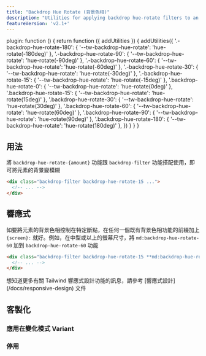 ```yaml
---
title: "Backdrop Hue Rotate (背景色相)"
description: "Utilities for applying backdrop hue-rotate filters to an element."
featureVersion: 'v2.1+'
---
```



  plugin: function () {
    return function ({ addUtilities }) {
      addUtilities({
      '.-backdrop-hue-rotate-180': { '--tw-backdrop-hue-rotate':  'hue-rotate(-180deg)' },
      '.-backdrop-hue-rotate-90': { '--tw-backdrop-hue-rotate':  'hue-rotate(-90deg)' },
      '.-backdrop-hue-rotate-60': { '--tw-backdrop-hue-rotate':  'hue-rotate(-60deg)' },
      '.-backdrop-hue-rotate-30': { '--tw-backdrop-hue-rotate':  'hue-rotate(-30deg)' },
      '.-backdrop-hue-rotate-15': { '--tw-backdrop-hue-rotate':  'hue-rotate(-15deg)' },
      '.backdrop-hue-rotate-0': { '--tw-backdrop-hue-rotate': 'hue-rotate(0deg)' },
      '.backdrop-hue-rotate-15': { '--tw-backdrop-hue-rotate': 'hue-rotate(15deg)' },
      '.backdrop-hue-rotate-30': { '--tw-backdrop-hue-rotate': 'hue-rotate(30deg)' },
      '.backdrop-hue-rotate-60': { '--tw-backdrop-hue-rotate': 'hue-rotate(60deg)' },
      '.backdrop-hue-rotate-90': { '--tw-backdrop-hue-rotate': 'hue-rotate(90deg)' },
      '.backdrop-hue-rotate-180': { '--tw-backdrop-hue-rotate': 'hue-rotate(180deg)' },
      })
    }
  }
}

## 用法

將 `backdrop-hue-rotate-{amount}` 功能跟 `backdrop-filter` 功能搭配使用，即可將元素的背景變模糊
<!-- Use the `backdrop-hue-rotate-{amount}` utilities alongside the `backdrop-filter` utility to blur an element. -->

```html
<div class="backdrop-filter backdrop-hue-rotate-15 ...">
  <!-- ... -->
</div>
```

## 響應式

如要將元素的背景色相控制在特定斷點，在任何一個既有背景色相功能的前綴加上 `{screen}:` 就好。例如，在中型或以上的螢幕尺寸，將 `md:backdrop-hue-rotate-60` 加到 `backdrop-hue-rotate-60` 功能

<!-- To control an element's backdrop hue rotation at a specific breakpoint, add a `{screen}:` prefix to any existing backdrop hue-rotate utility. For example, use `md:backdrop-hue-rotate-60` to apply the `backdrop-hue-rotate-60` utility at only medium screen sizes and above. -->

```html
<div class="backdrop-filter backdrop-hue-rotate-15 **md:backdrop-hue-rotate-60** ...">
  <!-- ... -->
</div>
```

想知道更多有關 Tailwind 響應式設計功能的訊息，請參考 [響應式設計] (/docs/responsive-design) 文件

## 客製化

### 應用在變化模式 Variant

<Variants plugin="backdropHueRotate" name="backdrop hue-rotate" />

### 停用

<Disabling plugin="backdropHueRotate" name="backdrop hue-rotate" />
